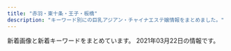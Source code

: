 ```yaml
---
title: "赤羽・東十条・王子・板橋"
description: "キーワード別にの巨乳アジアン・チャイナエステ嬢情報をまとめました。"
---
```


新着画像と新着キーワードをまとめています。
2021年03月22日の情報です。

<DmmAffiliateIns />
<KeywordTable
  shops={
    [
    {
        "url": "http://oji.pink/",
        "station": "JR\u738b\u5b50\u99c5\u5317\u53e3",
        "img_links": [
            "http://oji.pink/images/g2.jpg",
            "http://oji.pink/images/g5.jpg",
            "http://oji.pink/images/1.png",
            "http://oji.pink/images/r3.jpg",
            "http://oji.pink/images/r2.jpg",
            "http://oji.pink/images/g0.jpg",
            "http://oji.pink/images/zi_staff.png",
            "http://oji.pink/images/r4.jpg",
            "http://oji.pink/images/3.png",
            "http://oji.pink/images/aki.jpg",
            "http://oji.pink/images/yuki.jpg",
            "http://oji.pink/images/g7.jpg",
            "http://oji.pink/images/g1.jpg",
            "http://oji.pink/images/mobile.jpg",
            "http://oji.pink/images/top.jpg",
            "http://oji.pink/images/new1.jpg",
            "http://oji.pink/images/zi_link.png",
            "http://oji.pink/images/r1.jpg"
        ],
        "keywords": {
            "C": 15
        },
        "name": "\u7f8e\u5065"
    },
    {
        "url": "https://nippori-massage.com/",
        "station": "\u5c3e\u4e45\u99c5",
        "img_links": [
            "https://nippori-massage.com/icon/facebook.png",
            "https://nippori-massage.com/room/room-l2.jpg",
            "https://nippori-massage.com/images/esthe1.jpg",
            "https://nippori-massage.com/room/room-l4.jpg",
            "https://nippori-massage.com/images/line_friend.png",
            "https://nippori-massage.com/room/room-l3.jpg",
            "https://nippori-massage.com/images/clear.png",
            "https://nippori-massage.com//icon/facebook.png",
            "https://nippori-massage.com/images/esthe2.jpg",
            "https://nippori-massage.com/images/main-sp.jpg",
            "https://nippori-massage.com/images/obi.jpg",
            "https://nippori-massage.com/staff/nana-l1.jpg",
            "https://nippori-massage.com/images/esthe3.jpg",
            "https://nippori-massage.com/line/10min-coupon.png",
            "https://nippori-massage.com/images/esthe4.jpg",
            "https://nippori-massage.com/images/main1.jpg",
            "https://nippori-massage.com/icon/twitter.png",
            "https://nippori-massage.com/staff/nana-s1.jpg",
            "https://nippori-massage.com/images/qrcode.png",
            "https://nippori-massage.com/staff/aya-s1.jpg",
            "https://nippori-massage.com/staff/yui-l1.jpg",
            "https://nippori-massage.com/footer/footer-line.png",
            "https://nippori-massage.com/room/room-l1.jpg",
            "https://nippori-massage.com/staff/aya-l1.jpg",
            "https://nippori-massage.com/icon/line.png",
            "https://nippori-massage.com/footer/footer-tel.png",
            "https://nippori-massage.com/staff/yui-s1.jpg",
            "https://nippori-massage.com/footer/footer-staff.png",
            "https://scdn.line-apps.com/n/line_add_friends/btn/ja.png",
            "https://nippori-massage.com/images/header3.png",
            "https://nippori-massage.com/line/line-qr.png",
            "https://nippori-massage.com/icon/yelp.png"
        ],
        "keywords": {},
        "name": "\u56de\u697d\u82d1"
    },
    {
        "station": "JR\u8d64\u7fbd\u99c5\u5357\u6539\u672d\u53e3(\u6771)",
        "name": "FLOWER",
        "keywords": {
            "98": 1,
            "87": 3,
            "89": 3,
            "\u30bb\u30af\u30b7\u30fc": 6,
            "88": 3
        },
        "url": "http://esthe-japan.work/flower/",
        "img_links": [
            "http://esthe-japan.work/flower/upload/202004/1588153474.png"
        ]
    },
    {
        "keywords": {
            "86": 4,
            "85": 9,
            "90": 2,
            "84": 4
        },
        "url": "http://lastpara.net/",
        "img_links": [
            "http://lastpara.net/image/cast/cast_259_1_s.jpg",
            "http://lastpara.net/image/cast/cast_259_1_l.jpg",
            "http://lastpara.net/image/cast/cast_261_1_l.jpg",
            "http://lastpara.net/image/cast/cast_256_1_s.jpg",
            "http://lastpara.net/img/recuit.png",
            "http://lastpara.net/image/cast/cast_265_1_s.jpg",
            "http://lastpara.net/image/cast/cast_287_1_l.jpg",
            "http://lastpara.net/image/cast/cast_256_1_l.jpg",
            "http://lastpara.net/image/cast/cast_265_1_l.jpg",
            "http://lastpara.net/image/cast/cast_287_1_s.jpg",
            "http://lastpara.net/image/cast/cast_286_1_s.jpg",
            "http://lastpara.net/img/news-ttl.jpg",
            "http://lastpara.net/img/event/camp_top_02.jpg",
            "http://lastpara.net/image/cast/cast_286_1_l.jpg",
            "http://lastpara.net/image/cast/cast_255_1_l.jpg",
            "http://lastpara.net/image/cast/cast_262_1_l.jpg",
            "http://lastpara.net/image/cast/cast_263_1_l.jpg",
            "http://lastpara.net/image/cast/cast_263_1_s.jpg"
        ],
        "station": "JR\u8d64\u7fbd\u99c5\u5357\u53e3",
        "name": "Last Paradise \uff5e\u30e9\u30b9\u30c8\u30d1\u30e9\u30c0\u30a4\u30b9\uff5e"
    },
    {
        "name": "Cocosia \uff5e\u30b3\u30b3\u30b7\u30a2\uff5e",
        "img_links": [
            "http://www.cocosia.work/img/int1_sp.jpg",
            "http://www.cocosia.work/img/i_tel.png",
            "http://www.cocosia.work/staff/yuyu.jpg",
            "http://www.cocosia.work/img/bn_contact_sp.jpg",
            "http://www.cocosia.work/img/concept_sp.jpg",
            "http://www.cocosia.work/img/int3.jpg",
            "http://www.cocosia.work/img/bn_howto.jpg",
            "http://www.cocosia.work/staff/mao.jpg",
            "http://www.cocosia.work/staff/hina1.jpg",
            "http://www.cocosia.work/staff/rea.jpg",
            "http://www.cocosia.work/staff/riya.jpg",
            "http://www.cocosia.work/staff/mika.jpg",
            "http://www.cocosia.work/staff/yuyu1.jpg",
            "http://www.cocosia.work/staff/mika1.jpg",
            "http://www.cocosia.work/img/header_info.png",
            "http://www.cocosia.work/img/int2.jpg",
            "http://www.cocosia.work/staff/riya1.jpg",
            "http://www.cocosia.work/staff/mao1.jpg",
            "http://www.cocosia.work/staff/hina.jpg",
            "http://www.cocosia.work/img/bn_contact.jpg",
            "http://www.cocosia.work/img/int1.jpg",
            "http://www.cocosia.work/staff/rea1.jpg",
            "http://www.cocosia.work/img/concept.jpg",
            "http://www.cocosia.work/img/bn_howto_sp.jpg",
            "http://www.cocosia.work/img/int3_sp.jpg",
            "http://www.cocosia.work/img/int2_sp.jpg"
        ],
        "keywords": {
            "87": 6,
            "D": 10,
            "85": 2,
            "86": 8,
            "C": 15,
            "E": 6
        },
        "station": "JR\u8d64\u7fbd\u99c5\u897f\u53e3",
        "url": "http://www.cocosia.work/"
    },
    {
        "name": "\u9999\u9999",
        "station": "JR\u6771\u5341\u6761\u99c5\u5317\u53e3",
        "img_links": [
            "http://shanshan-esthe.com/img/sta0.jpg",
            "http://shanshan-esthe.com/img/no.png",
            "http://shanshan-esthe.com/img/sta14.jpg",
            "http://shanshan-esthe.com/img/st14.jpg",
            "http://shanshan-esthe.com/img/st16.jpg"
        ],
        "keywords": {
            "86": 2,
            "D": 2
        },
        "url": "http://shanshan-esthe.com/"
    },
    {
        "station": "\u8d64\u7fbd\u5ca9\u6df5\u99c52\u756a\u51fa\u53e3",
        "img_links": [
            "http://www.goodtime.iesjp.com/images/m-top-right04.jpg",
            "http://www.goodtime.iesjp.com/photo_news/upimg/1591860540114b630a_0.jpg",
            "http://www.goodtime.iesjp.com/photo_news/upimg/43415603819cc9fd0d_1.jpg",
            "http://www.goodtime.iesjp.com/images/m-left.jpg",
            "http://www.goodtime.iesjp.com/images/m-top-right01.jpg",
            "http://www.goodtime.iesjp.com/files/002.jpg",
            "http://www.goodtime.iesjp.com/photo_news/upimg/20911603de0e3ad912_0.jpg",
            "http://www.goodtime.iesjp.com/images/call.png",
            "http://www.goodtime.iesjp.com/images/m-top03.jpg",
            "http://www.goodtime.iesjp.com/images/m-top02.jpg",
            "http://www.goodtime.iesjp.com/images/m-top-right02.jpg",
            "http://www.goodtime.iesjp.com/files/003.jpg",
            "http://www.goodtime.iesjp.com/files/005.jpg",
            "http://www.goodtime.iesjp.com/images/top-left01.jpg",
            "http://www.goodtime.iesjp.com/files/004.jpg",
            "http://www.goodtime.iesjp.com/images/m-right.jpg",
            "http://www.goodtime.iesjp.com/images/m-top-right03.jpg",
            "http://www.goodtime.iesjp.com/images/m-head.jpg",
            "http://www.goodtime.iesjp.com/files/001.jpg",
            "http://www.goodtime.iesjp.com/photo_news/upimg/529386029caabbb08f_0.jpg",
            "http://www.goodtime.iesjp.com/images/m-yejiao.jpg",
            "http://www.goodtime.iesjp.com/photo_news/upimg/2288060497ed9031e6_0.jpg",
            "http://www.goodtime.iesjp.com/photo_news/upimg/39901600bd6533312b_0.jpg"
        ],
        "keywords": {
            "87": 8,
            "C": 2,
            "83": 2,
            "D": 8
        },
        "name": "GOOD TIME",
        "url": "http://www.goodtime.iesjp.com/"
    },
    {
        "station": "JR\u8d64\u7fbd\u99c5\u6771\u53e3",
        "url": "https://dream.ests.jp/",
        "img_links": [
            "https://dream.ests.jp/images/top.png",
            "https://dream.ests.jp/images/mobile.jpg",
            "https://dream.ests.jp/images/s_pick.png",
            "https://dream.ests.jp/images/2.jpg",
            "https://dream.ests.jp/photos/sites/12/2021/03/2021031110483021.jpg",
            "https://dream.ests.jp/photos/sites/12/2021/03/2021031110482744.jpg",
            "https://dream.ests.jp/images/staff_bj3.jpg",
            "https://dream.ests.jp/images/line.png",
            "https://dream.ests.jp/images/s_news.jpg",
            "https://dream.ests.jp/images/news_bj3.jpg",
            "https://dream.ests.jp/images/s_link.jpg",
            "https://dream.ests.jp/images/s_therapist.jpg",
            "https://dream.ests.jp/photos/sites/12/2021/03/2021031110482840.jpg",
            "https://dream.ests.jp/images/1.jpg",
            "https://dream.ests.jp/images/new.jpg",
            "https://dream.ests.jp/photos/sites/12/2021/03/2021031110483161.jpg",
            "https://dream.ests.jp/images/end.png"
        ],
        "name": "Aroma Dream \uff5e\u30a2\u30ed\u30de\u30c9\u30ea\u30fc\u30e0\uff5e",
        "keywords": {
            "85": 2,
            "D": 6,
            "E": 2,
            "86": 4,
            "87": 2,
            "C": 12
        }
    },
    {
        "keywords": {},
        "station": "JR\u8d64\u7fbd\u99c5\u5357\u53e3",
        "url": "http://mens-esthe-hitomebore.com/",
        "name": "\u521d\u604b",
        "img_links": [
            "http://mens-esthe-hitomebore.com/images/hina.png",
            "http://mens-esthe-hitomebore.com/images/yuki.png",
            "http://mens-esthe-hitomebore.com/images/sample1-1.png",
            "http://mens-esthe-hitomebore.com/images/sample2.png",
            "http://mens-esthe-hitomebore.com/images/photo03.jpg",
            "http://mens-esthe-hitomebore.com/images/totop.png"
        ]
    },
    {
        "name": "Flower",
        "station": "JR\u8d64\u7fbd\u99c5\u5357\u53e3",
        "url": "http://flower.este88.com/",
        "img_links": [
            "http://flower.este88.com/gals/riri1.jpg",
            "http://flower.este88.com/gals/moe1.jpg",
            "http://flower.este88.com/i/images/access5.jpg",
            "http://flower.este88.com/images/dot.png",
            "http://flower.este88.com/images/m03.jpg",
            "http://flower.este88.com/images/m05.jpg",
            "http://flower.este88.com/i/images/access3.jpg",
            "http://flower.este88.com/gals/erika1.jpg",
            "http://flower.este88.com/gals/haruka1.jpg",
            "http://flower.este88.com/images/m01.jpg",
            "http://flower.este88.com/images/kp01.jpg",
            "http://flower.este88.com/i/images/access1.jpg",
            "http://flower.este88.com/gals/emi1.jpg",
            "http://flower.este88.com/i/images/access7.jpg",
            "http://flower.este88.com/i/images/access4.jpg",
            "http://flower.este88.com/images/img1.jpg",
            "http://flower.este88.com/images/m02.jpg",
            "http://flower.este88.com/images/m04.jpg",
            "http://flower.este88.com/i/images/access6.jpg",
            "http://flower.este88.com/gals/yuuna1.jpg",
            "http://flower.este88.com/i/images/access2.jpg"
        ],
        "keywords": {}
    },
    {
        "keywords": {},
        "name": "Kiss you",
        "img_links": [
            "http://kissyourelax.xyz/uploads/191213/1-19121315493M58.jpg",
            "http://kissyourelax.xyz/uploads/200812/1-200Q212540D24.jpg",
            "http://kissyourelax.xyz/uploads/190426/1-1Z4261G229208.jpg",
            "http://kissyourelax.xyz/uploads/190514/1-1Z5140R044351.jpg",
            "http://kissyourelax.xyz/uploads/190712/1-1ZG2111A3147.jpg",
            "http://kissyourelax.xyz/uploads/190422/1-1Z42214343N22.jpg",
            "http://kissyourelax.xyz/uploads/190422/1-1Z422144244F3.jpg",
            "http://kissyourelax.xyz/uploads/190802/1-1ZP20P91YN.jpg",
            "http://kissyourelax.xyz/uploads/190426/1-1Z4261G221600.jpg",
            "http://kissyourelax.xyz/uploads/200929/1-200929125H1111.jpg",
            "http://kissyourelax.xyz/uploads/190426/1-1Z4261G1591I.jpg",
            "http://kissyourelax.xyz/uploads/191213/1-1912131550052E.jpg",
            "http://kissyourelax.xyz/uploads/190625/1-1Z625203Q3N2.jpg",
            "http://kissyourelax.xyz/uploads/191129/1-191129154603T5.jpg",
            "http://kissyourelax.xyz/img/botton.jpg",
            "http://kissyourelax.xyz/uploads/200929/1-200929125F62K.jpg",
            "http://kissyourelax.xyz/uploads/190422/1-1Z422143352a6.jpg",
            "http://kissyourelax.xyz/uploads/190625/1-1Z625204313L6.jpg",
            "http://kissyourelax.xyz/uploads/190920/1-1Z9200Z645220.jpg",
            "http://kissyourelax.xyz/uploads/190802/1-1ZP20P930U4.jpg",
            "http://kissyourelax.xyz/uploads/190514/1-1Z5140R02A31.jpg",
            "http://kissyourelax.xyz/uploads/200812/1-200Q2125423452.jpg",
            "http://kissyourelax.xyz/img/s0.png",
            "http://kissyourelax.xyz/uploads/190712/1-1ZG2111F3448.jpg"
        ],
        "station": "JR\u8d64\u7fbd\u99c5",
        "url": "http://kissyourelax.xyz/"
    },
    {
        "name": "\u83ef\u8276",
        "url": "http://ka-en.work/",
        "station": "JR\u8d64\u7fbd\u99c5\u6771\u53e3",
        "img_links": [
            "http://ka-en.work/img/s2.jpg",
            "http://ka-en.work/img/s10.jpg",
            "http://ka-en.work/img/fla-1.jpg",
            "http://ka-en.work/img/acc3.jpg",
            "http://ka-en.work/sp/img/time.jpg",
            "http://ka-en.work/img/acc1.jpg",
            "http://ka-en.work/sp/img/st1.jpg",
            "http://ka-en.work/sp/img/t-t.jpg",
            "http://ka-en.work/sp/img/t-s.jpg",
            "http://ka-en.work/img/st9.jpg",
            "http://ka-en.work/img/botton2.jpg",
            "http://ka-en.work/img/mo.png",
            "http://ka-en.work/img/botton5.jpg",
            "http://ka-en.work/sp/img/st9.jpg",
            "http://ka-en.work/img/st4.jpg",
            "http://ka-en.work/sp/img/p-10.jpg",
            "http://ka-en.work/sp/img/info.jpg",
            "http://ka-en.work/img/botton3.jpg",
            "http://ka-en.work/img/acc5.jpg",
            "http://ka-en.work/sp/img/st3.jpg",
            "http://ka-en.work/sp/img/acc3.jpg",
            "http://ka-en.work/img/st10.jpg",
            "http://ka-en.work/sp/img/pic.jpg",
            "http://ka-en.work/img/s7.jpg",
            "http://ka-en.work/sp/img/p-9.jpg",
            "http://ka-en.work/sp/img/pc.jpg",
            "http://ka-en.work/sp/img/tel.jpg",
            "http://ka-en.work/img/s3.jpg",
            "http://ka-en.work/img/st7.jpg",
            "http://ka-en.work/sp/img/t-a.jpg",
            "http://ka-en.work/sp/img/cam.jpg",
            "http://ka-en.work/img/kanban.jpg",
            "http://ka-en.work/sp/img/t-o.jpg",
            "http://ka-en.work/img/st2.jpg",
            "http://ka-en.work/sp/img/st10.jpg",
            "http://ka-en.work/img/botton4.jpg",
            "http://ka-en.work/sp/img/st6.jpg",
            "http://ka-en.work/sp/img/acc4.jpg",
            "http://ka-en.work/img/acc2.jpg",
            "http://ka-en.work/sp/img/tit.jpg",
            "http://ka-en.work/sp/img/st2.jpg",
            "http://ka-en.work/sp/img/t-r.jpg",
            "http://ka-en.work/img/st1.jpg",
            "http://ka-en.work/img/acc4.jpg",
            "http://ka-en.work/sp/img/acc5.jpg",
            "http://ka-en.work/sp/img/botton.jpg",
            "http://ka-en.work/sp/img/p-6.jpg",
            "http://ka-en.work/sp/img/st4.jpg",
            "http://ka-en.work/sp/img/st7.jpg",
            "http://ka-en.work/sp/img/st8.jpg",
            "http://ka-en.work/img/head.jpg",
            "http://ka-en.work/sp/img/add.jpg",
            "http://ka-en.work/img/st6.jpg",
            "http://ka-en.work/sp/img/acc1.jpg",
            "http://ka-en.work/img/fla-2.jpg",
            "http://ka-en.work/sp/img/kanban.jpg",
            "http://ka-en.work/img/s6.jpg",
            "http://ka-en.work/img/botton6.jpg",
            "http://ka-en.work/img/st8.jpg",
            "http://ka-en.work/img/s4.jpg",
            "http://ka-en.work/img/st3.jpg",
            "http://ka-en.work/img/botton.jpg",
            "http://ka-en.work/sp/img/acc2.jpg",
            "http://ka-en.work/sp/img/sys.jpg",
            "http://ka-en.work/img/s9.jpg",
            "http://ka-en.work/img/foot.jpg",
            "http://ka-en.work/img/fla-3.jpg"
        ],
        "keywords": {
            "87": 1,
            "85": 12,
            "86": 2,
            "C": 17,
            "88": 2,
            "E": 3,
            "D": 5,
            "84": 1
        }
    },
    {
        "name": "\u5922\u3054",
        "station": "JR\u5341\u6761\u99c5\u5357\u53e3",
        "img_links": [
            "https://yumego.tyo.cm/images/tit_new.png",
            "https://yumego.tyo.cm/images/sp_tit_therapist.png",
            "https://yumego.tyo.cm/images/maining.jpg",
            "https://yumego.tyo.cm/images/room3.jpg",
            "https://yumego.tyo.cm/images/sp_tit_twitter.png",
            "https://yumego.tyo.cm/images/room2.jpg",
            "https://yumego.tyo.cm/images/tit_staff02.png",
            "https://yumego.tyo.cm/photos/sites/83/2020/12/2020120802122165.jpg",
            "https://yumego.tyo.cm/photos/sites/83/2020/12/2020120108205582.jpg",
            "https://yumego.tyo.cm/photos/sites/83/2020/12/2020120610415197.jpg",
            "https://yumego.tyo.cm/photos/sites/83/2020/12/2020120108205393.jpg",
            "https://yumego.tyo.cm/photos/sites/83/2021/02/2021020212253138.jpg",
            "https://yumego.tyo.cm/images/tit_twitter.png",
            "https://yumego.tyo.cm/images/sp_tit_staff01.png",
            "https://yumego.tyo.cm/images/sp_top.jpg",
            "https://yumego.tyo.cm/images/room1.jpg",
            "https://yumego.tyo.cm/photos/sites/83/2020/12/2020120108205259.jpg",
            "https://yumego.tyo.cm/images/tit_staff01.png",
            "https://yumego.tyo.cm/images/sp_tit_staff02.png",
            "https://yumego.tyo.cm/photos/sites/83/2020/12/2020120610415359.jpg",
            "https://yumego.tyo.cm/images/sp_tit_new.png",
            "https://yumego.tyo.cm/images/top.jpg",
            "https://yumego.tyo.cm/images/room4.jpg",
            "https://yumego.tyo.cm/photos/sites/83/2020/12/2020120610415227.jpg",
            "https://yumego.tyo.cm/images/img_tel.png",
            "https://yumego.tyo.cm/photos/sites/83/2020/12/2020120802122351.jpg",
            "https://yumego.tyo.cm/images/tit_therapist.png",
            "https://yumego.tyo.cm/photos/sites/83/2020/12/2020120610415351.jpg"
        ],
        "keywords": {
            "85": 6,
            "D": 36,
            "86": 18,
            "88": 12
        },
        "url": "https://yumego.tyo.cm/"
    },
    {
        "station": "JR\u6771\u5341\u6761\u99c5\u5317\u53e3",
        "url": "https://higashijujo-mensesthe.com/",
        "name": "Love Sea",
        "img_links": [
            "https://higashijujo-mensesthe.com/images/camp.jpg",
            "https://higashijujo-mensesthe.com/staff/kimi-s1.jpg",
            "https://higashijujo-mensesthe.com/staff/kimi-l2.jpg",
            "https://higashijujo-mensesthe.com/images/qrcode.png",
            "https://higashijujo-mensesthe.com/staff/runa-l1.jpg",
            "https://higashijujo-mensesthe.com/room/esthe2.jpg",
            "https://higashijujo-mensesthe.com/button/staff.png",
            "https://higashijujo-mensesthe.com/icon/twitter.png",
            "https://higashijujo-mensesthe.com/2019/08/10/kimi-s1.jpg",
            "https://higashijujo-mensesthe.com/menu/info.png",
            "https://higashijujo-mensesthe.com/staff/satomi-s1.jpg",
            "https://higashijujo-mensesthe.com/icon/yelp.png",
            "https://higashijujo-mensesthe.com/room/room-l4.jpg",
            "https://higashijujo-mensesthe.com/staff/lime-s1.jpg",
            "https://higashijujo-mensesthe.com/room/room-l2.jpg",
            "https://higashijujo-mensesthe.com/2019/08/23/satomi-s1.jpg",
            "https://higashijujo-mensesthe.com/room/esthe3.jpg",
            "https://higashijujo-mensesthe.com/images/footer-l.png",
            "https://higashijujo-mensesthe.com/staff/rika-l1.jpg",
            "https://higashijujo-mensesthe.com/images/clear.png",
            "https://higashijujo-mensesthe.com/button/home.png",
            "https://higashijujo-mensesthe.com/staff/runa-s1.jpg",
            "https://higashijujo-mensesthe.com/room/room-l1.jpg",
            "https://higashijujo-mensesthe.com/images/main1.jpg",
            "https://higashijujo-mensesthe.com/room/esthe1.jpg",
            "https://higashijujo-mensesthe.com/button/blog.png",
            "https://higashijujo-mensesthe.com/2020/02/29/lime-s1.jpg",
            "https://higashijujo-mensesthe.com/staff/kimi-l1.jpg",
            "https://higashijujo-mensesthe.com/staff/kimi-s2.jpg",
            "https://higashijujo-mensesthe.com/staff/rika-s1.jpg",
            "https://higashijujo-mensesthe.com/menu/home.png",
            "https://higashijujo-mensesthe.com/images/header3.png",
            "https://higashijujo-mensesthe.com/menu/blog.png",
            "https://higashijujo-mensesthe.com/room/room-l3.jpg",
            "https://higashijujo-mensesthe.com/menu/gallery.png",
            "https://higashijujo-mensesthe.com/images/footer-r.png",
            "https://higashijujo-mensesthe.com/icon/facebook.png",
            "https://higashijujo-mensesthe.com/staff/lime-l1.jpg",
            "https://higashijujo-mensesthe.com/2019/10/21/rika-s1.jpg",
            "https://higashijujo-mensesthe.com/menu/friend.png",
            "https://higashijujo-mensesthe.com/icon/line.png",
            "https://higashijujo-mensesthe.com/images/main-sp.jpg",
            "https://higashijujo-mensesthe.com/images/flower.png",
            "https://higashijujo-mensesthe.com/staff/satomi-l1.jpg",
            "https://higashijujo-mensesthe.com/2019/08/22/runa-s1.jpg"
        ],
        "keywords": {}
    },
    {
        "name": "\u30c0\u30fc\u30ea\u30f3",
        "url": "http://angel-aroma.net/",
        "img_links": [
            "http://angel-aroma.net/img/m10.jpg",
            "http://angel-aroma.net/img/m1.jpg",
            "http://angel-aroma.net/img/sta1.jpg",
            "http://angel-aroma.net/img/sta3.jpg",
            "http://angel-aroma.net/img/m4.jpg",
            "http://angel-aroma.net/img/m6.jpg",
            "http://angel-aroma.net/img/stafft.jpg",
            "http://angel-aroma.net/img/m3.jpg",
            "http://angel-aroma.net/img/m30.jpg",
            "http://angel-aroma.net/img/no.png",
            "http://angel-aroma.net/img/sta5.jpg",
            "http://angel-aroma.net/img/sta2.jpg",
            "http://angel-aroma.net/img/qr.jpg",
            "http://angel-aroma.net/img/m2.jpg",
            "http://angel-aroma.net/img/top.jpg",
            "http://angel-aroma.net/img/m5.jpg",
            "http://angel-aroma.net/img/sta6.jpg",
            "http://angel-aroma.net/img/m20.jpg"
        ],
        "station": "JR\u8d64\u7fbd\u99c5\u6771\u53e3",
        "keywords": {
            "82": 2,
            "84": 2,
            "86": 4,
            "87": 2
        }
    },
    {
        "img_links": [
            "http://www.roserelaxation.info/upload/201712/thumb/1512155748.jpg",
            "http://www.roserelaxation.info/upload/202007/thumb_dis/1594636246.jpg",
            "http://www.roserelaxation.info/upload/201807/thumb_dis/1531197286.jpg",
            "http://www.roserelaxation.info/upload/201807/1531197286.jpg",
            "http://www.roserelaxation.info/upload/201807/thumb/1531195952.jpg",
            "http://www.roserelaxation.info/upload/images/20170706_091357.jpg",
            "http://www.roserelaxation.info/upload/202007/1594636246.jpg",
            "http://www.roserelaxation.info/upload/201807/thumb_dis/1531195952.jpg",
            "http://www.roserelaxation.info/upload/201801/1517150493.jpg",
            "http://www.roserelaxation.info/upload/images/20171206_132919.jpg",
            "http://www.roserelaxation.info/upload/201801/thumb_dis/1517150493.jpg",
            "http://www.roserelaxation.info/upload/202007/thumb/1594636684.jpg",
            "http://www.roserelaxation.info/upload/201807/thumb_dis/1531195547.jpg",
            "http://www.roserelaxation.info/upload/images/20171206_132823.jpg",
            "http://www.roserelaxation.info/upload/202008/1598846272.jpg",
            "http://www.roserelaxation.info/upload/202007/thumb/1594636355.jpg",
            "http://www.roserelaxation.info/upload/images/20170525_102731.jpg",
            "http://www.roserelaxation.info/upload/images/20171206_133002.jpg",
            "http://www.roserelaxation.info/upload/201707/1499300573.jpg",
            "http://www.roserelaxation.info/upload/201807/1531195952.jpg",
            "http://www.roserelaxation.info/upload/202007/thumb_dis/1594636684.jpg",
            "http://www.roserelaxation.info/upload/201708/thumb_dis/1502280972.jpg",
            "http://www.roserelaxation.info/upload/201807/1531195547.jpg",
            "http://www.roserelaxation.info/upload/201708/1502280972.jpg",
            "http://www.roserelaxation.info/upload/201807/thumb/1531195547.jpg",
            "http://www.roserelaxation.info/upload/202007/thumb_dis/1594636355.jpg",
            "http://www.roserelaxation.info/upload/images/20170613_104732.jpg",
            "http://www.roserelaxation.info/upload/202007/1594636355.jpg",
            "http://www.roserelaxation.info/upload/images/20171214_032900.jpg",
            "http://www.roserelaxation.info/upload/201712/1512155748.jpg",
            "http://www.roserelaxation.info/upload/202007/1594636684.jpg",
            "http://www.roserelaxation.info/upload/202007/thumb/1594636246.jpg",
            "http://www.roserelaxation.info/upload/201808/thumb_dis/1535596152.jpg",
            "http://www.roserelaxation.info/upload/202007/thumb_dis/1594636322.jpg",
            "http://www.roserelaxation.info/upload/201712/thumb_dis/1512155748.jpg",
            "http://www.roserelaxation.info/upload/201801/thumb/1517150493.jpg",
            "http://www.roserelaxation.info/upload/images/20171206_132851.jpg"
        ],
        "keywords": {},
        "station": "JR\u8d64\u7fbd\u99c5\u5357\u53e3",
        "name": "Only one \uff5e\u30aa\u30f3\u30ea\u30fc\u30ef\u30f3\uff5e",
        "url": "http://www.roserelaxation.info/"
    },
    {
        "keywords": {
            "\u30bb\u30af\u30b7\u30fc": 5
        },
        "station": "JR\u738b\u5b50\u99c5\u5317\u53e3",
        "img_links": [
            "http://www.crossu.xyz/templets/default/picture/news.jpg",
            "http://www.crossu.xyz/uploads/allimg/180620/1-1P6201013133b.jpg",
            "http://www.crossu.xyz/templets/default/picture/rec1.png",
            "http://www.crossu.xyz/templets/default/picture/staff_t.jpg",
            "http://www.crossu.xyz/uploads/200528/1-20052Q52142229.jpg",
            "http://www.crossu.xyz/uploads/191119/1-19111915043V27.jpg",
            "http://www.crossu.xyz/uploads/181211/1-1Q2111433162D.jpg",
            "http://www.crossu.xyz/templets/default/picture/head.jpg",
            "http://www.crossu.xyz/templets/default/picture/interior_t.jpg",
            "http://www.crossu.xyz/uploads/180620/1-1P62010193X63.jpg",
            "http://www.crossu.xyz/uploads/191129/1-19112914393CK.jpg",
            "http://www.crossu.xyz/uploads/180620/1-1P62010154K00.png",
            "http://www.crossu.xyz/uploads/190924/1-1Z9241056212J.jpg",
            "http://www.crossu.xyz/uploads/180621/1-1P621101232H4.jpg"
        ],
        "name": "\u685c\u306e\u604b",
        "url": "http://www.crossu.xyz/"
    },
    {
        "keywords": {
            "86": 1,
            "D": 5,
            "87": 4
        },
        "name": "Darling \uff5e\u30c0\u30fc\u30ea\u30f3\uff5e",
        "url": "http://www.darling.esjp.info/",
        "station": "JR\u8d64\u7fbd\u99c5\u5357\u53e3",
        "img_links": [
            "http://www.darling.esjp.info/img/nav-002.png",
            "http://www.darling.esjp.info/files/007.jpg",
            "http://www.darling.esjp.info/files/008.jpg",
            "http://www.darling.esjp.info/files/003.jpg",
            "http://www.darling.esjp.info/img/stb.jpg",
            "http://www.darling.esjp.info/img/nav-005.png",
            "http://www.darling.esjp.info/img/top01.png",
            "http://www.darling.esjp.info/img/tel.png",
            "http://www.darling.esjp.info/files/001.jpg",
            "http://www.darling.esjp.info/img/nav-003.png",
            "http://www.darling.esjp.info/img/stt.jpg",
            "http://www.darling.esjp.info/files/002.jpg",
            "http://www.darling.esjp.info/img/nav-006.png",
            "http://www.darling.esjp.info/img/nav-004.png",
            "http://www.darling.esjp.info/img/nav-001.png"
        ]
    },
    {
        "keywords": {
            "86": 2,
            "89": 1,
            "85": 1,
            "87": 1,
            "C": 1,
            "84": 1,
            "E": 2,
            "D": 3
        },
        "url": "http://www.e-baby.work/",
        "img_links": [
            "http://www.e-baby.work/staff/haru1.jpg",
            "http://www.e-baby.work/img/all/loader.png",
            "http://www.e-baby.work/staff/maya1.jpg",
            "http://www.e-baby.work/staff/karen1.jpg",
            "http://www.e-baby.work/staff/kumic.jpg",
            "http://www.e-baby.work/staff/yuka1.jpg",
            "http://www.e-baby.work/img/all/icon2.png",
            "http://www.e-baby.work/staff/kumi1.jpg",
            "http://www.e-baby.work/staff/rina1.jpg"
        ],
        "station": "JR\u8d64\u7fbd\u99c5\u6771\u53e3",
        "name": "\u30a2\u30a4\u30ea\u30b9"
    },
    {
        "station": "\u84ee\u6839\u99c5\u6771\u53e3",
        "img_links": [
            "http://www.l-yuri.work/staff/emi.jpg",
            "http://www.l-yuri.work/images/sys.png",
            "http://www.l-yuri.work/images/int1.png",
            "http://www.l-yuri.work/img/rina1.jpg",
            "http://www.l-yuri.work/images/3.png",
            "http://www.l-yuri.work/images/4.png",
            "http://www.l-yuri.work/staff/aki.jpg",
            "http://www.l-yuri.work/img/emi1.jpg",
            "http://www.l-yuri.work/images/tg.jpg",
            "http://www.l-yuri.work/images/2.png",
            "http://www.l-yuri.work/images/head.jpg",
            "http://www.l-yuri.work/staff/rina.jpg",
            "http://www.l-yuri.work/images/news.png",
            "http://www.l-yuri.work/img/yuki1.jpg",
            "http://www.l-yuri.work/images/staff_t.jpg",
            "http://www.l-yuri.work/images/interior_t.jpg",
            "http://www.l-yuri.work/images/mobile.jpg",
            "http://www.l-yuri.work/images/h_line.jpg",
            "http://www.l-yuri.work/images/1.png",
            "http://www.l-yuri.work/staff/yuki.jpg",
            "http://www.l-yuri.work/images/s1.png",
            "http://www.l-yuri.work/images/int2.png",
            "http://www.l-yuri.work/images/tel.jpg",
            "http://www.l-yuri.work/img/aki1.jpg"
        ],
        "keywords": {},
        "url": "http://www.l-yuri.work/",
        "name": "\u767e\u5408"
    },
    {
        "name": "\u3084\u3059\u3089\u304e",
        "keywords": {},
        "img_links": [],
        "station": "JR\u738b\u5b50\u99c5\u5317\u53e3",
        "url": "http://tenpo5.iest.info/"
    },
    {
        "img_links": [
            "https://www.sinraku.work/staff/miho.jpg",
            "https://www.sinraku.work/img/kai1.jpg",
            "https://www.sinraku.work/images/menu/top.png",
            "https://www.sinraku.work/images/time.jpg",
            "https://www.sinraku.work/img/miho1.jpg",
            "https://www.sinraku.work/img/rina1.jpg",
            "https://www.sinraku.work/images/menu/staff.png",
            "https://www.sinraku.work/images/int2.png",
            "https://www.sinraku.work/staff/kai.jpg",
            "https://www.sinraku.work/images/news.jpg",
            "https://www.sinraku.work/img/koko1.jpg",
            "https://www.sinraku.work/images/int1.jpg",
            "https://www.sinraku.work/img/kai2.jpg",
            "https://www.sinraku.work/images/menu/interior.png",
            "https://www.sinraku.work/img/rina2.jpg",
            "https://www.sinraku.work/images/staff_t.jpg",
            "https://www.sinraku.work/img/miho2.jpg",
            "https://www.sinraku.work/images/rec.jpg",
            "https://www.sinraku.work/images/tg.png",
            "https://www.sinraku.work/images/tel.png",
            "https://www.sinraku.work/img/koko2.jpg",
            "https://www.sinraku.work/staff/rina.jpg",
            "https://www.sinraku.work/staff/koko.jpg",
            "https://www.sinraku.work/images/sys.png",
            "https://www.sinraku.work/images/interior_t.jpg"
        ],
        "keywords": {},
        "url": "https://www.sinraku.work/",
        "station": "JR\u8d64\u7fbd\u99c5\u6771\u53e3",
        "name": "\u5fc3\u697d"
    }
]
}
/>
<DmmAffiliateScript />
